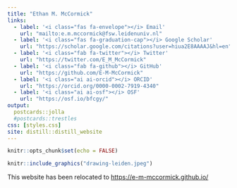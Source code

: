 ```yaml
---
title: "Ethan M. McCormick"
links:
  - label: '<i class="fas fa-envelope"></i> Email'
    url: "mailto:e.m.mccormick@fsw.leidenuniv.nl"
  - label: '<i class="fas fa-graduation-cap"></i> Google Scholar'
    url: "https://scholar.google.com/citations?user=hiua2E8AAAAJ&hl=en"
  - label: '<i class="fab fa-twitter"></i> Twitter'
    url: "https://twitter.com/E_M_McCormick"
  - label: '<i class="fab fa-github"></i> GitHub'
    url: "https://github.com/E-M-McCormick"
  - label: '<i class="ai ai-orcid"></i> ORCID'
    url: "https://orcid.org/0000-0002-7919-4340"
  - label: '<i class="ai ai-osf"></i> OSF'
    url: "https://osf.io/bfcgy/"
output: 
  postcards::jolla
  #postcards::trestles
css: [styles.css]
site: distill::distill_website
---
```


```r
knitr::opts_chunk$set(echo = FALSE)
```

```r
knitr::include_graphics("drawing-leiden.jpeg")
```

This website has been relocated to [https://e-m-mccormick.github.io/](https://e-m-mccormick.github.io/)